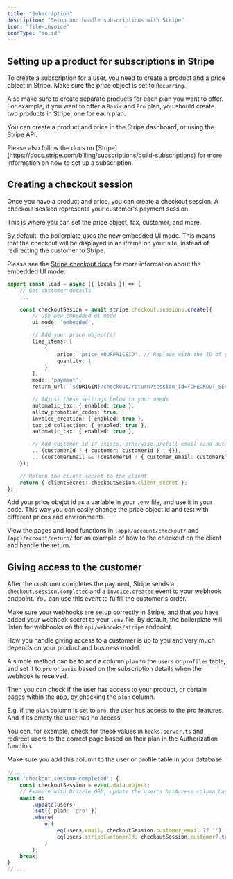 ```yaml
---
title: "Subscription"
description: "Setup and handle subscriptions with Stripe"
icon: "file-invoice"
iconType: "solid"
---
```


## Setting up a product for subscriptions in Stripe

To create a subscription for a user, you need to create a product and a price object in Stripe. Make sure the price object is set to `Recurring`.

Also make sure to create separate products for each plan you want to offer. For example, if you want to offer a `Basic` and `Pro` plan, you should create two products in Stripe, one for each plan.

You can create a product and price in the Stripe dashboard, or using the Stripe API.

<Warning>
Please also follow the docs on [Stripe](https://docs.stripe.com/billing/subscriptions/build-subscriptions) for more information on how to set up a subscription.
</Warning>

## Creating a checkout session

Once you have a product and price, you can create a checkout session. 
A checkout session represents your customer's payment session. 

This is where you can set the price object, tax, customer, and more.

By default, the boilerplate uses the new embedded UI mode. This means that the checkout will be displayed in an iframe on your site, instead of redirecting the customer to Stripe.

Please see the [Stripe checkout docs](https://stripe.com/docs/checkout/embedded/quickstart) for more information about the embedded UI mode.
```typescript (app)/account/checkout/+page.server.ts
export const load = async ({ locals }) => {
    // Get customer details
    ...

	const checkoutSesion = await stripe.checkout.sessions.create({
        // Use new embedded UI mode
		ui_mode: 'embedded',

        // Add your price object(s)
		line_items: [
			{
				price: 'price_YOURPRICEID', // Replace with the ID of your price object
				quantity: 1
			}
		],
		mode: 'payment',
		return_url: `${ORIGIN}/checkout/return?session_id={CHECKOUT_SESSION_ID}`,

        // Adjust these settings below to your needs
		automatic_tax: { enabled: true },
        allow_promotion_codes: true,
        invoice_creation: { enabled: true },
        tax_id_collection: { enabled: true },
        automatic_tax: { enabled: true },

        // Add customer id if exists, otherwise prefill email (and auto create customer)
        ...(customerId ? { customer: customerId } : {}),
        ...(customerEmail && !customerId ? { customer_email: customerEmail } : {})
	});

    // Return the client secret to the client
    return { clientSecret: checkoutSesion.client_secret };
};
```

<Tip>
    Add your price obejct id as a variable in your <code>.env</code> file, and use it in your code. This way you can easily change the price object id and test with different prices and environments.
</Tip>

View the pages and load functions in `(app)/account/checkout/` and `(app)/account/return/` for an example of how to the checkout on the client and handle the return.

## Giving access to the customer

After the customer completes the payment, Stripe sends a `checkout.session.completed` and a `invoice.created` event to your webhook endpoint. You can use this event to fulfill the customer's order.

Make sure your webhooks are setup correctly in Stripe, and that you have added your webhook secret to your `.env` file. By default, the boilerplate will listen for webhooks on the `api/webhooks/stripe` endpoint.


<Warning>
How you handle giving access to a customer is up to you and very much depends on your product and business model.
</Warning>


A simple method can be to add a column `plan` to the `users` or `profiles` table, and set it to `pro` or `basic` based on the subscription details when the webhook is received.

Then you can check if the user has access to your product, or certain pages within the app, by checking the `plan` column.

E.g. if the `plan` column is set to `pro`, the user has access to the pro features. And if its empty the user has no access.

You can, for example, check for these values in `hooks.server.ts` and redirect users to the correct page based on their plan in the Authorization function.


Make sure you add this column to the user or profile table in your database.

```typescript api/webhooks/stripe/+server.ts (example)
// ...
case 'checkout.session.completed': {
    const checkoutSession = event.data.object;
    // Example with Drizzle ORM, update the user's hasAccess column based on the customer email or stripe customer id
    await db
        .update(users)
        .set({ plan: 'pro' })
        .where(
            or(
                eq(users.email, checkoutSession.customer_email ?? ''),
                eq(users.stripeCustomerId, checkoutSession.customer?.toString() ?? '')
            )
        );
    break;
}
// ...
```